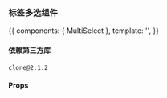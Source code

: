 

<Meta title="MultiSelect" component={MultiSelect} />

### 标签多选组件

<Story name="basic" height="200px">
  {{
    components: { MultiSelect },
    template: '<multi-select label="I\'m a label"/>',
  }}
</Story>

#### 依赖第三方库

`clone@2.1.2`

#### Props

<Props of={MultiSelect} />
